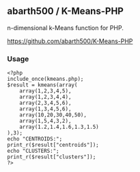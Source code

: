 ==abarth500 / K-Means-PHP==
n-dimensional k-Means function for PHP.

https://github.com/abarth500/K-Means-PHP


===Usage===
<pre>
<?php
include_once(kmeans.php);
$result = kmeans(array(
	array(1,2,3,4,5),
	array(1,2,3,4,4),
	array(2,3,4,5,6),
	array(1,3,4,5,6),
	array(10,20,30,40,50),
	array(1,5,4,3,2),
	array(1.2,1.4,1.6,1.3,1.5)
),3);
echo "CENTROIDS:";
print_r($result["centroids"]);
echo "CLUSTERS:";
print_r($result["clusters"]);
?>
</pre>